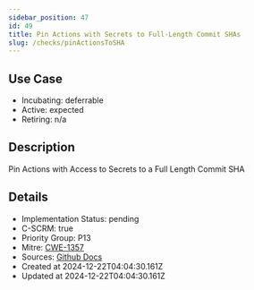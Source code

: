 ```yaml
---
sidebar_position: 47
id: 49
title: Pin Actions with Secrets to Full-Length Commit SHAs
slug: /checks/pinActionsToSHA
---
```


## Use Case
<!-- LEVELS:START -->
- Incubating: deferrable
- Active: expected
- Retiring: n/a
<!-- LEVELS:END -->

<!-- DESCRIPTION:START -->
## Description
Pin Actions with Access to Secrets to a Full Length Commit SHA
<!-- DESCRIPTION:END -->

<!-- DETAILS:START -->
## Details
- Implementation Status: pending
- C-SCRM: true
- Priority Group: P13
- Mitre: [CWE-1357](https://cwe.mitre.org/data/definitions/1357.html)
- Sources: [Github Docs](https://securitylab.github.com/research/github-actions-building-blocks/)
- Created at 2024-12-22T04:04:30.161Z
- Updated at 2024-12-22T04:04:30.161Z
<!-- DETAILS:END -->
